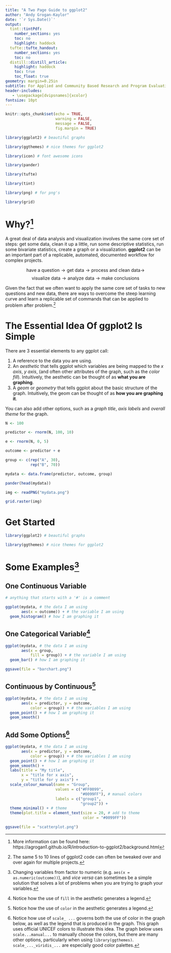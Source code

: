 ---
title: "A Two Page Guide to ggplot2"
author: "Andy Grogan-Kaylor"
date: '`r Sys.Date()`'
output:
  tint::tintPdf:
    number_sections: yes
    toc: no
    highlight: haddock
  tufte::tufte_handout:
    number_sections: yes
    toc: no
  distill::distill_article:
    highlight: haddock
    toc: true
    toc_float: true
geometry: margin=0.25in
subtitle: For Applied and Community Based Research and Program Evaluation
header-includes:
   - \usepackage[dvipsnames]{xcolor}
fontsize: 10pt
---

```{r setup, include=FALSE}

knitr::opts_chunk$set(echo = TRUE,
                      warning = FALSE,
                      message = FALSE,
                      fig.margin = TRUE)

```

```{r, echo=FALSE}

library(ggplot2) # beautiful graphs

library(ggthemes) # nice themes for ggplot2

library(icon) # font awesome icons

library(pander)

library(tufte)

library(tint)

library(png) # for png's

library(grid)

```

# Why?[^moreinformation] 

A great deal of data analysis and visualization involves the same core set of steps:  get some data, clean it up a little, run some descriptive statistics, run some bivariate statistics, create a graph or a visualization. **ggplot2** can be an important part of a replicable, automated, documented workflow for complex projects.

$$\text{have a question} \rightarrow \text{get data} \rightarrow \text{process and clean data} \rightarrow$$ 
$$\text{visualize data} \rightarrow \text{analyze data} \rightarrow \text{make conclusions}$$

Given the fact that we often want to apply the same core set of tasks to new questions and new data, there are ways to overcome the steep learning curve and learn a replicable set of commands that can be applied to problem after problem.[^code] 

[^code]: The same 5 to 10 lines of ggplot2 code can often be tweaked over and over again for multiple projects.

# The Essential Idea Of ggplot2 Is Simple 

There are 3 essential elements to any ggplot call:

1. A reference to the data you are using.
2. An *aesthetic* that tells ggplot which variables are being mapped to the *x axis*, *y axis*, (and often other attributes of the graph, such as the *color fill*).  Intuitively, the aesthetic can be thought of as **what you are graphing**.
3. A *geom* or *geometry* that tells ggplot about the basic structure of the graph.  Intuitively, the geom can be thought of as **how you are graphing it**.

You can also add other options, such as a *graph title*, *axis labels* and *overall theme* for the graph.

```{r, echo = FALSE}

N <- 100

predictor <- rnorm(N, 100, 10)

e <- rnorm(N, 0, 5)

outcome <- predictor + e

group <- c(rep("A", 30),
           rep("B", 70))

mydata <- data.frame(predictor, outcome, group)

```

```{r, echo=FALSE, eval=FALSE}

pander(head(mydata))

```

```{r, eval = TRUE, echo=FALSE, fig.margin=TRUE, fig.cap='Sample Data'}

img <- readPNG("mydata.png")

grid.raster(img)

```

# Get Started

```{r call_libraries, echo=TRUE, eval=FALSE}

library(ggplot2) # beautiful graphs

library(ggthemes) # nice themes for ggplot2

```

\newpage

# Some Examples[^vartype]

## One Continuous Variable

```{r}

# anything that starts with a '#' is a comment

ggplot(mydata, # the data I am using
       aes(x = outcome)) + # the variable I am using
  geom_histogram() # how I am graphing it

```

[^vartype]: Changing variables from factor to numeric (e.g. `aes(x = as.numeric(outcome))`), and *vice versa* can sometimes be a simple solution that solves a lot of problems when you are trying to graph your variables.

## One Categorical Variable[^fill]

```{r}

ggplot(mydata, # the data I am using
       aes(x = group,
           fill = group)) + # the variable I am using
  geom_bar() # how I am graphing it

```

```{r, echo = FALSE}

ggsave(file = "barchart.png")

```

[^fill]: Notice how the use of `fill` in the aesthetic generates a legend.

## Continuous by Continuous[^color]

```{r}

ggplot(mydata, # the data I am using
       aes(x = predictor, y = outcome,
           color = group)) + # the variables I am using
  geom_point() + # how I am graphing it
  geom_smooth()

```

[^color]: Notice how the use of `color` in the aesthetic generates a legend.

## Add Some Options[^legend]

[^legend]: Notice how use of `scale_ ...` governs both the use of color in the graph below, as well as the legend that is produced in the graph. This graph uses official UNICEF colors to illustrate this idea. The graph below uses `scale...manual...` to manually choose the colors, but there are many other options, particularly when using `library(ggthemes)`.  `scale_..._viridis_...` are especially good color palettes.

```{r}

ggplot(mydata, # the data I am using
       aes(x = predictor, y = outcome,
           color = group)) + # the variables I am using
  geom_point() + # how I am graphing it
  geom_smooth() + 
  labs(title = "My title", 
       x = "title for x axis", 
       y = "title for y axis") + 
  scale_colour_manual(name = "Group",
                      values = c("#FF0099", 
                                 "#0099FF"), # manual colors 
                      labels = c("group1", 
                                 "group2")) +
  theme_minimal() + # theme
  theme(plot.title = element_text(size = 20, # add to theme
                                  color = "#0099FF")) 

```

```{r, echo = FALSE}

ggsave(file = "scatterplot.png")

```

[^moreinformation]: More information can be found here:  https://agrogan1.github.io/R/introduction-to-ggplot2/background.html 


